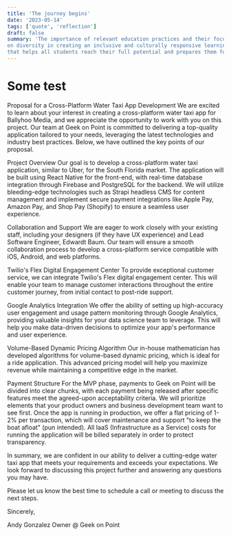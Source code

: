 ```yaml
---
title: 'The journey begins'
date: '2023-05-14'
tags: ['quote', 'reflection']
draft: false
summary: 'The importance of relevant education practices and their focus
on diversity in creating an inclusive and culturally responsive learning environment
that helps all students reach their full potential and prepares them for success in an interconnected world.'
---
```


# Some test

Proposal for a Cross-Platform Water Taxi App Development
We are excited to learn about your interest in creating a cross-platform water taxi app for Ballyhoo Media, and we appreciate the opportunity to work with you on this project. Our team at Geek on Point is committed to delivering a top-quality application tailored to your needs, leveraging the latest technologies and industry best practices. Below, we have outlined the key points of our proposal.

Project Overview
Our goal is to develop a cross-platform water taxi application, similar to Uber, for the South Florida market. The application will be built using React Native for the front-end, with real-time database integration through Firebase and PostgreSQL for the backend. We will utilize bleeding-edge technologies such as Strapi headless CMS for content management and implement secure payment integrations like Apple Pay, Amazon Pay, and Shop Pay (Shopify) to ensure a seamless user experience.

Collaboration and Support
We are eager to work closely with your existing staff, including your designers (if they have UX experience) and Lead Software Engineer, Edwardt Baum. Our team will ensure a smooth collaboration process to develop a cross-platform service compatible with iOS, Android, and web platforms.

Twilio's Flex Digital Engagement Center
To provide exceptional customer service, we can integrate Twilio's Flex digital engagement center. This will enable your team to manage customer interactions throughout the entire customer journey, from initial contact to post-ride support.

Google Analytics Integration
We offer the ability of setting up high-accuracy user engagement and usage pattern monitoring through Google Analytics, providing valuable insights for your data science team to leverage. This will help you make data-driven decisions to optimize your app's performance and user experience.

Volume-Based Dynamic Pricing Algorithm
Our in-house mathematician has developed algorithms for volume-based dynamic pricing, which is ideal for a ride application. This advanced pricing model will help you maximize revenue while maintaining a competitive edge in the market.

Payment Structure
For the MVP phase, payments to Geek on Point will be divided into clear chunks, with each payment being released after specific features meet the agreed-upon acceptability criteria. We will prioritize elements that your product owners and business development team want to see first. Once the app is running in production, we offer a flat pricing of 1-2% per transaction, which will cover maintenance and support "to keep the boat afloat" (pun intended). All IaaS (Infrastructure as a Service) costs for running the application will be billed separately in order to protect transparency.

In summary, we are confident in our ability to deliver a cutting-edge water taxi app that meets your requirements and exceeds your expectations. We look forward to discussing this project further and answering any questions you may have.

Please let us know the best time to schedule a call or meeting to discuss the next steps.

Sincerely,

Andy Gonzalez
Owner @ Geek on Point


